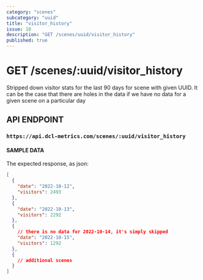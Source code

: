 ```yaml
---
category: "scenes"
subcategory: "uuid"
title: "visitor_history"
issue: 10
description: "GET /scenes/uuid/visitor_history"
published: true
---
```


# GET /scenes/:uuid/visitor_history

Stripped down visitor stats for the last 90 days for scene with given UUID. It
can be the case that there are holes in the data if we have no data for a given
scene on a particular day

## API ENDPOINT

### `https://api.dcl-metrics.com/scenes/:uuid/visitor_history`

#### SAMPLE DATA

The expected response, as json:

```json
[
  {
    "date": "2022-10-12",
    "visitors": 2493
  },
  {
    "date": "2022-10-13",
    "visitors": 2292
  },
  {
    // there is no data for 2022-10-14, it's simply skipped
    "date": "2022-10-15",
    "visitors": 1292
  },
  {
    // additional scenes
  }
]
```

